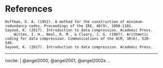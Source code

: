 <!--
The bib chunk below must go last in this document according to how R Markdown renders.  More info is at http://rmarkdown.rstudio.com/authoring_bibliographies_and_citations.html
-->

\backmatter

<!-- 
If you'd like to change the name of the bibliography to something else,
delete "References" and replace it.
-->

# References {-}
<!--
This manually sets the header for this unnumbered chapter.
-->
\markboth{References}{References}
<!--
To remove the indentation of the first entry.
-->
\noindent

    Huffman, D. A. (1952). A method for the construction of minimum-redundancy codes. Proceedings of the IRE, 40(9), 1098-1101.
    Sayood, K. (2017). Introduction to data compression. Academic Press.
	    Witten, I. H., Neal, R. M., & Cleary, J. G. (1987). Arithmetic coding for data compression. Communications of the ACM, 30(6), 520-540.
    Sayood, K. (2017). Introduction to data compression. Academic Press.
<!--
To create a hanging indent and spacing between entries. This line may need 
to be removed for styles that don't require the hanging indent.
-->

\setlength{\parindent}{-0.20in}


<!--
This is just for testing with more citations for the bibliography at the end.  Add other entries into the list here if you'd like them to appear in the bibliography even if they weren't explicitly cited in the document.
-->

---
nocite: | 
  @angel2000, @angel2001, @angel2002a
...
